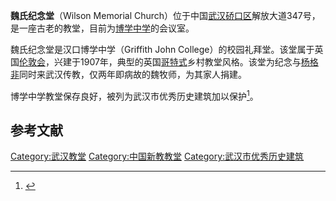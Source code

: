 {{Infobox historic site
| 公布 = yes
| name = 博学中学教堂
| location = [[湖北省|湖北省]][[武汉市|武汉市]][[硚口区|硚口区]]
| designation1 = 武汉市优秀历史建筑
| designation1_number = 302905
| designation1_free1name = 时代
| designation1_free1value = 1905年前
| designation1_free2name = 等级
| designation1_free2value = 二级保护
}}
'''魏氏纪念堂'''（Wilson Memorial Church）位于中国[[武汉|武汉]][[硚口区|硚口区]]解放大道347号，是一座古老的教堂，目前为[[博学中学|博学中学]]的会议室。

魏氏纪念堂是汉口博学中学（Griffith John College）的校园礼拜堂。该堂属于英国[[伦敦会|伦敦会]]，兴建于1907年，典型的英国[[哥特式|哥特式]]乡村教堂风格。该堂为纪念与[[杨格非|杨格非]]同时来武汉传教，仅两年即病故的魏牧师，为其家人捐建。

博学中学教堂保存良好，被列为武汉市优秀历史建筑加以保护<ref>{{cite web |url=http://www.whfg.gov.cn/upload_files/whfcj/contents/229/16725.html |language=zh |title=武汉市139处优秀历史建筑名单 |publisher=武汉市住房保障和房屋管理局 |date=2009-11-04 |accessdate=2011-06-12 |deadurl=yes |archiveurl=https://web.archive.org/web/20120526085349/http://www.whfg.gov.cn/upload_files/whfcj/contents/229/16725.html |archivedate=2012-05-26 }}</ref>。

==参考文献==
{{reflist}}

{{武汉基督宗教教堂}}

[[Category:武汉教堂|Category:武汉教堂]]
[[Category:中国新教教堂|Category:中国新教教堂]]
[[Category:武汉市优秀历史建筑|Category:武汉市优秀历史建筑]]